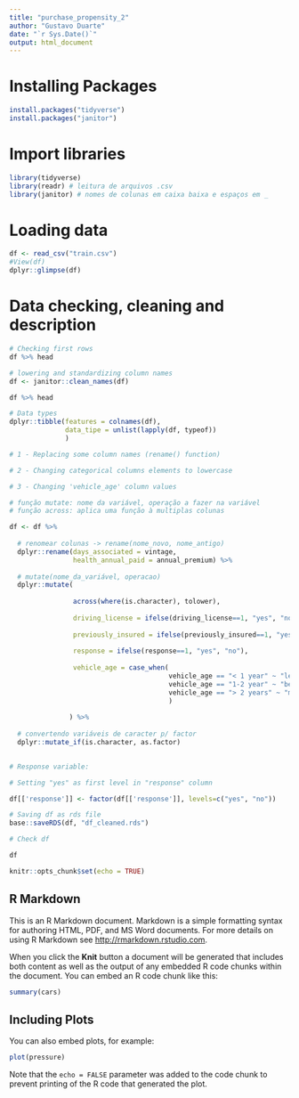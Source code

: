 ```yaml
---
title: "purchase_propensity_2"
author: "Gustavo Duarte"
date: "`r Sys.Date()`"
output: html_document
---
```


# Installing Packages

```r
install.packages("tidyverse")
install.packages("janitor")
```

# Import libraries

```r
library(tidyverse)
library(readr) # leitura de arquivos .csv
library(janitor) # nomes de colunas em caixa baixa e espaços em _
```

# Loading data

```r
df <- read_csv("train.csv")
#View(df)
dplyr::glimpse(df)
```

# Data checking, cleaning and description

```r
# Checking first rows
df %>% head
```

```r
# lowering and standardizing column names
df <- janitor::clean_names(df)

df %>% head
```

```r
# Data types
dplyr::tibble(features = colnames(df), 
              data_tipe = unlist(lapply(df, typeof))
              )
```

```r
# 1 - Replacing some column names (rename() function)

# 2 - Changing categorical columns elements to lowercase

# 3 - Changing 'vehicle_age' column values

# função mutate: nome da variável, operação a fazer na variável
# função across: aplica uma função à multiplas colunas

df <- df %>% 
  
  # renomear colunas -> rename(nome_novo, nome_antigo)
  dplyr::rename(days_associated = vintage,
                health_annual_paid = annual_premium) %>% 
  
  # mutate(nome_da_variável, operacao)
  dplyr::mutate(
    
                across(where(is.character), tolower),
                
                driving_license = ifelse(driving_license==1, "yes", "no"),
                
                previously_insured = ifelse(previously_insured==1, "yes", "no"),
                
                response = ifelse(response==1, "yes", "no"),
                
                vehicle_age = case_when(
                                        vehicle_age == "< 1 year" ~ "less_than_1_year",
                                        vehicle_age == "1-2 year" ~ "between_1_and_2_years",
                                        vehicle_age == "> 2 years" ~ "more_than_1_year"
                                        )
    
               ) %>% 
  
  # convertendo variáveis de caracter p/ factor
  dplyr::mutate_if(is.character, as.factor)
  

```

```r
# Response variable:

# Setting "yes" as first level in "response" column

df[['response']] <- factor(df[['response']], levels=c("yes", "no"))
```

```r
# Saving df as rds file
base::saveRDS(df, "df_cleaned.rds")
```

```r
# Check df

df
```

```r
knitr::opts_chunk$set(echo = TRUE)
```

## R Markdown

This is an R Markdown document. Markdown is a simple formatting syntax for authoring HTML, PDF, and MS Word documents. For more details on using R Markdown see <http://rmarkdown.rstudio.com>.

When you click the **Knit** button a document will be generated that includes both content as well as the output of any embedded R code chunks within the document. You can embed an R code chunk like this:

```r
summary(cars)
```

## Including Plots

You can also embed plots, for example:

```r
plot(pressure)
```

Note that the `echo = FALSE` parameter was added to the code chunk to prevent printing of the R code that generated the plot.
